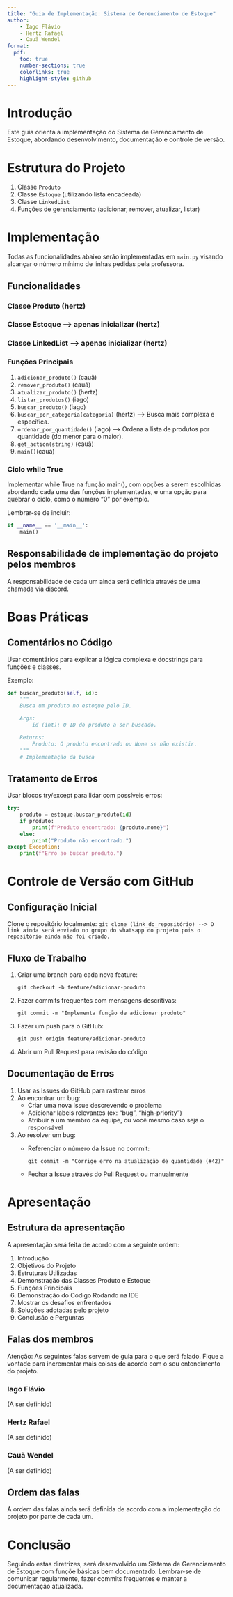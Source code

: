 ```yaml
---
title: "Guia de Implementação: Sistema de Gerenciamento de Estoque"
author:
    - Iago Flávio
    - Hertz Rafael
    - Cauã Wendel
format:
  pdf:
    toc: true
    number-sections: true
    colorlinks: true
    highlight-style: github
---
```


# Introdução

Este guia orienta a implementação do Sistema de Gerenciamento de Estoque, abordando desenvolvimento, documentação e controle de versão.

# Estrutura do Projeto

1. Classe `Produto`
2. Classe `Estoque` (utilizando lista encadeada)
3. Classe `LinkedList`
4. Funções de gerenciamento (adicionar, remover, atualizar, listar)

# Implementação

Todas as funcionalidades abaixo serão implementadas em `main.py` visando alcançar o número mínimo de linhas pedidas pela professora.

## Funcionalidades

### Classe Produto (hertz)

### Classe Estoque --> apenas inicializar (hertz)

### Classe LinkedList --> apenas inicializar (hertz)

### Funções Principais

1. `adicionar_produto()` (cauã)
2. `remover_produto()` (cauã)
3. `atualizar_produto()` (hertz)
4. `listar_produtos()` (iago)
5. `buscar_produto()` (iago)
6. `buscar_por_categoria(categoria)` (hertz) --> Busca mais complexa e específica.
7. `ordenar_por_quantidade()` (iago) --> Ordena a lista de produtos por quantidade (do menor para o maior).
8. `get_action(string)` (cauã)
9. `main()`(cauã)

### Ciclo while True

Implementar while True na função main(), com opções a serem escolhidas abordando cada uma das funções implementadas, e uma opção para quebrar o ciclo, como o número "0" por exemplo.

Lembrar-se de incluir:

```python
if __name__ == '__main__':
    main()
```

## Responsabilidade de implementação do projeto pelos membros

A responsabilidade de cada um ainda será definida através de uma chamada via discord.

# Boas Práticas

## Comentários no Código

Usar comentários para explicar a lógica complexa e docstrings para funções e classes.

Exemplo:

```python
def buscar_produto(self, id):
    """
    Busca um produto no estoque pelo ID.

    Args:
        id (int): O ID do produto a ser buscado.

    Returns:
        Produto: O produto encontrado ou None se não existir.
    """
    # Implementação da busca
```

## Tratamento de Erros

Usar blocos try/except para lidar com possíveis erros:

```python
try:
    produto = estoque.buscar_produto(id)
    if produto:
        print(f"Produto encontrado: {produto.nome}")
    else:
        print("Produto não encontrado.")
except Exception:
    print(f"Erro ao buscar produto.")
```

# Controle de Versão com GitHub

## Configuração Inicial

Clone o repositório localmente:
   ```
   git clone (link_do_repositório) --> O link ainda será enviado no grupo do whatsapp do projeto pois o repositório ainda não foi criado.
   ```

## Fluxo de Trabalho

1. Criar uma branch para cada nova feature:
   ```
   git checkout -b feature/adicionar-produto
   ```

2. Fazer commits frequentes com mensagens descritivas:
   ```
   git commit -m "Implementa função de adicionar produto"
   ```

3. Fazer um push para o GitHub:
   ```
   git push origin feature/adicionar-produto
   ```

4. Abrir um Pull Request para revisão do código

## Documentação de Erros

1. Usar as Issues do GitHub para rastrear erros
2. Ao encontrar um bug:
   - Criar uma nova Issue descrevendo o problema
   - Adicionar labels relevantes (ex: "bug", "high-priority")
   - Atribuir a um membro da equipe, ou você mesmo caso seja o responsável

3. Ao resolver um bug:
   - Referenciar o número da Issue no commit:
     ```
     git commit -m "Corrige erro na atualização de quantidade (#42)"
     ```
   - Fechar a Issue através do Pull Request ou manualmente
  

# Apresentação

## Estrutura da apresentação

A apresentação será feita de acordo com a seguinte ordem:

1. Introdução
2. Objetivos do Projeto
3. Estruturas Utilizadas
4. Demonstração das Classes Produto e Estoque
5. Funções Principais
6. Demonstração do Código Rodando na IDE
7. Mostrar os desafios enfrentados
8. Soluções adotadas pelo projeto
9. Conclusão e Perguntas

## Falas dos membros

Atenção: As seguintes falas servem de guia para o que será falado. Fique a vontade para incrementar mais coisas de acordo com o seu entendimento do projeto.

### Iago Flávio

(A ser definido)

### Hertz Rafael

(A ser definido)

### Cauã Wendel

(A ser definido)

## Ordem das falas

A ordem das falas ainda será definida de acordo com a implementação do projeto por parte de cada um.

# Conclusão

Seguindo estas diretrizes, será desenvolvido um Sistema de Gerenciamento de Estoque com funçõe básicas bem documentado. Lembrar-se de comunicar regularmente, fazer commits frequentes e manter a documentação atualizada.